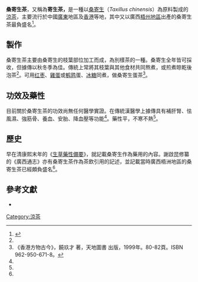 {{ctm}}
{{expand|time=2007-09-26T20:15:46Z}}

'''桑寄生茶'''，又稱為'''寄生茶，'''是一種以[[桑寄生|桑寄生]]（''Taxillus chinensis''）為原料製成的[[涼茶|涼茶]]，主要流行於中國[[廣東|廣東]]地區及[[香港|香港]]等地，其中又以廣西[[梧州地区|梧州地區]]出產的桑寄生茶最負盛名<ref name=":0">{{Cite journal|title=桑寄生茶的應用歷史與現代研究進展|author=劉雙雙、劉青、何春年、彭勇、肖培根|url=|journal=中國現代中藥|issue=21|doi=10.13313/j.issn.1673-4890.20180920006|others=|year=2019|volume=2|page=147-153|pmid=}}</ref>。

== 製作 ==
桑寄生茶主要由桑寄生的枝葉部位加工而成，為別樣茶的一種。桑寄生全年皆可採收，但據傳以秋冬季為佳。傳統上常將其枝葉與其他食材共同熬煮，或煎煮晾乾後泡茶<ref name=":0" />。可用[[红枣|红枣]]、[[雞蛋|雞蛋]]或[[鹌鹑|鹌鹑]]蛋、[[冰糖|冰糖]]同煮，做桑寄生蛋茶<ref name=":1">《香港方物古今》，饒玖才 著，天地圖書 出版，1999年。80-82頁。ISBN 962-950-671-8。</ref>。

== 功效及藥性 ==
目前關於桑寄生茶的功效尚無任何醫學實證。在傳統漢醫學上據傳具有補肝腎、怯風濕、強筋骨、養血、安胎、降血壓等功能<ref name=":0" />。藥性平，不寒不熱<ref name=":1" />。

== 歷史 ==
早在清康熙末年的《[[生草藥性備要|生草藥性備要]]》，就記載桑寄生作為藥用的內容。謝啟昆修纂的《廣西通志》亦有桑寄生茶作為茶飲引用的記述，並記載當時廣西梧洲地區的桑寄生茶已經頗負盛名<ref name=":0" />。

==參考文獻==
{{Reflist}}
* 

{{drink-stub}}
[[Category:涼茶|Category:涼茶]]